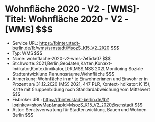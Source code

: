 # Wohnfläche 2020 - V2 - [WMS]- Titel: Wohnfläche 2020 - V2 - [WMS] $$$
- Service URL: https://fbinter.stadt-berlin.de/fb/wms/senstadt/MsozS_K15_V2_2020 $$$
- Typ: WMS $$$
- Name: wohnflache-2020-v2-wms-7ef5da07 $$$
- Stichworte: 2021,Berlin,Geodaten,Karten,Kontext-Indikator,Kontextindikator,LOR,MSS,MSS 2021,Monitoring Soziale Stadtentwicklung,Planungsräume,Wohnfläche $$$
- Anmerkung: Wohnfläche in m² je Einwohnerinnen und Einwohner in Prozent am 31.12.2020 (MSS 2021, 447 PLR, Kontext-Indikator: K 15), Karte mit Gruppenbildung nach Standardabweichung vom Mittelwert $$$
- Fisbroker URL: https://fbinter.stadt-berlin.de/fb?loginkey=showMap&mapId=MsozS_K15_V2_2020@senstadt $$$
- Autor: Senatsverwaltung für Stadtentwicklung, Bauen und Wohnen Berlin $$$
